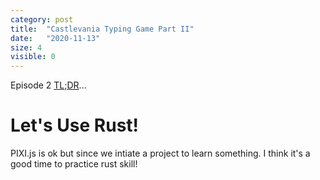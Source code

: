 ```yaml
---
category: post
title:  "Castlevania Typing Game Part II"
date:   "2020-11-13"
size: 4
visible: 0
---
```


Episode 2 [TL;DR](#simon-sprite-demo)...

# Let's Use Rust!
PIXI.js is ok but since we intiate a project to learn something. I think it's a good time to practice rust skill!


# 

<!-- https://www.gatsbyjs.org/docs/debugging-html-builds/#how-to-check-if-code-classlanguage-textwindowcode-is-defined -->

<!-- require https://stackoverflow.com/questions/33248012/how-to-use-react-require-syntax -->

<!-- pass render function to children -->

